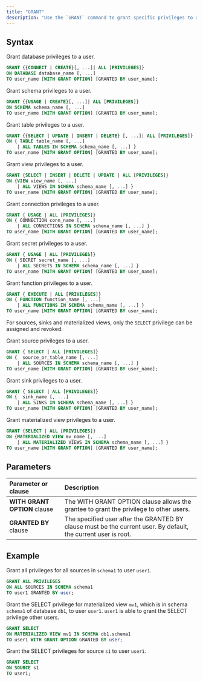 ```yaml
---
title: "GRANT"
description: "Use the `GRANT` command to grant specific privileges to a user."
---
```


## Syntax

Grant database privileges to a user.

```sql
GRANT {{CONNECT | CREATE}[, ...]| ALL [PRIVILEGES]}
ON DATABASE database_name [, ...]
TO user_name [WITH GRANT OPTION] [GRANTED BY user_name];

```

Grant schema privileges to a user.

```sql
GRANT {{USAGE | CREATE}[, ...]| ALL [PRIVILEGES]}
ON SCHEMA schema_name [, ...]
TO user_name [WITH GRANT OPTION] [GRANTED BY user_name];
```

Grant table privileges to a user.

```sql
GRANT {{SELECT | UPDATE | INSERT | DELETE} [, ...]| ALL [PRIVILEGES]}
ON { TABLE table_name [, ...]
    | ALL TABLES IN SCHEMA schema_name [, ...] }
TO user_name [WITH GRANT OPTION] [GRANTED BY user_name];
```

Grant view privileges to a user.

```sql
GRANT {SELECT | INSERT | DELETE | UPDATE | ALL [PRIVILEGES]}
ON {VIEW view_name [, ...]
    | ALL VIEWS IN SCHEMA schema_name [, ...] }
TO user_name [WITH GRANT OPTION] [GRANTED BY user_name];
```

Grant connection privileges to a user.

```sql
GRANT { USAGE | ALL [PRIVILEGES]}
ON { CONNECTION conn_name [, ...]
    | ALL CONNECTIONS IN SCHEMA schema_name [, ...] }
TO user_name [WITH GRANT OPTION] [GRANTED BY user_name];
```

Grant secret privileges to a user.

```sql
GRANT { USAGE | ALL [PRIVILEGES]}
ON { SECRET secret_name [, ...]
    | ALL SECRETS IN SCHEMA schema_name [, ...] }
TO user_name [WITH GRANT OPTION] [GRANTED BY user_name];
```

Grant function privileges to a user.

```sql
GRANT { EXECUTE | ALL [PRIVILEGES]}
ON { FUNCTION function_name [, ...]
    | ALL FUNCTIONS IN SCHEMA schema_name [, ...] }
TO user_name [WITH GRANT OPTION] [GRANTED BY user_name];

```

For sources, sinks and materialized views, only the `SELECT` privilege can be assigned and revoked.

Grant source privileges to a user.

```sql
GRANT { SELECT | ALL [PRIVILEGES]}
ON {  source_or_table_name [, ...]
    | ALL SOURCES IN SCHEMA schema_name [, ...] }
TO user_name [WITH GRANT OPTION] [GRANTED BY user_name];
```

Grant sink privileges to a user.

```sql
GRANT { SELECT | ALL [PRIVILEGES]}
ON {  sink_name [, ...]
    | ALL SINKS IN SCHEMA schema_name [, ...] }
TO user_name [WITH GRANT OPTION] [GRANTED BY user_name];
```

Grant materialized view privileges to a user.

```sql
GRANT {SELECT | ALL [PRIVILEGES]}
ON {MATERIALIZED VIEW mv_name [, ...]
    | ALL MATERIALIZED VIEWS IN SCHEMA schema_name [, ...] }
TO user_name [WITH GRANT OPTION] [GRANTED BY user_name];
```

## Parameters

| Parameter or clause          | Description                                                                                                    |
| :--------------------------- | :------------------------------------------------------------------------------------------------------------- |
| **WITH GRANT OPTION** clause | The WITH GRANT OPTION clause allows the grantee to grant the privilege to other users.                         |
| **GRANTED BY** clause        | The specified user after the GRANTED BY clause must be the current user. By default, the current user is root. |

## Example

Grant all privileges for all sources in `schema1` to user `user1`.

```sql
GRANT ALL PRIVILEGES
ON ALL SOURCES IN SCHEMA schema1
TO user1 GRANTED BY user;
```

Grant the SELECT privilege for materialized view `mv1`, which is in schema `schema1` of database `db1`, to user `user1`. `user1` is able to grant the SELECT privilege other users.

```sql
GRANT SELECT
ON MATERIALIZED VIEW mv1 IN SCHEMA db1.schema1
TO user1 WITH GRANT OPTION GRANTED BY user;
```

Grant the SELECT privileges for source `s1` to user `user1`.

```sql
GRANT SELECT
ON SOURCE s1
TO user1;
```

